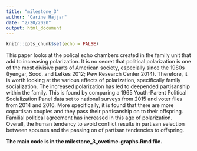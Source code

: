 ```yaml
---
title: "milestone_3"
author: "Carine Hajjar"
date: "2/20/2020"
output: html_document
---
```


```r
knitr::opts_chunk$set(echo = FALSE)
```


This paper looks at the polical echo chambers created in the family unit that add to increasing polarization. It is no secret that political polarization is one of the most divisive parts of American society, especially since the 1980s (Iyengar, Sood, and Lelkes 2012; Pew Research Center 2014). Therefore, it is worth looking at the various effects of polarization, specifically family socialization. The increased polarization has led to deepended partisanship within the family. This is found by comparing a 1965 Youth-Parent Political Socialization Panel data set to national surveys from 2015 and voter files from 2014 and 2016. More specifically, it is found that there are more copartisan couples and they pass their partisanship on to their offspring. Familial political agreement has increased in this age of polarization. Overall, the human tendency to avoid conflict results in partisan selection between spouses and the passing on of partisan tendencies to offspring. 

**The main code is in the milestone_3_ovetime-graphs.Rmd file.**